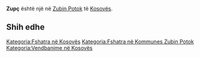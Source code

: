 {{Fshat në 
 | Emri                = Zupç
 | EmriAlt                = 
 | NAME_SHORT_FORM=      
 | NAME_GENERIC=      
 | NAME_SORT_NAME_RO=      ZUPC
 | FULL_NAME_RO = Zupç
 | FULL_NAME_ND_RO=Zupc
 | SORT_NAME_RG=ZUPC
 | FULL_NAME_RG=Zupç
 | FULL_NAME_ND_RG=Zupc
 | SRP_NAME_SHORT_FORM=      
 | SRP_NAME_GENERIC=      
 | SRP_NAME_SORT_NAME_RO=      
 | SRP_FULL_NAME_RO = 
 | SRP_FULL_NAME_ND_RO=
 | SRP_SORT_NAME_RG=
 | SRP_FULL_NAME_RG=
 | SRP_FULL_NAME_ND_RG=
 | Emri (Rasa dhanore) = 
 | Figura              = 
 | Shteti              = Kosovo
 | Komuna              = Zubin Potok
 | Kodi postar         = 
 | Sipërfaqja          = 

 | Popullsia           = 

 | Regj. i popullsisë  = 
 | Dend. e popullsisë  = 
 | Faqja zyrtare       = 
 <!--- Koordinatat ----> 
 | Gjerësia            = 42.896111
 | Gjatësia            = 20.767778
 | Lartësia            = 
}}
'''Zupç''' është një [[]] në [[Zubin Potok]] të [[Kosovës]].

<!-- == Gjeografia == -->
<!-- == Historia == -->
<!-- == Demografia == -->
== Shih edhe ==
{{Komuna Zubin Potok}}
{{Kosovo-Administrata-Cung}}

[[Kategoria:Fshatra në Kosovës]]
[[Kategoria:Fshatra në Kommunes Zubin Potok]]
[[Kategoria:Vendbanime në Kosovës]]